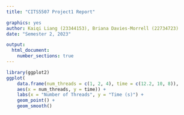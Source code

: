 ```yaml
---
title: "CITS5507 Project1 Report"

graphics: yes
author: Kaiqi Liang (23344153), Briana Davies-Morrell (22734723)
date: "Semester 2, 2023"

output:
  html_document:
    number_sections: true
---
```

```r
library(ggplot2)
ggplot(
    data.frame(num_threads = c(1, 2, 4), time = c(12.2, 10, 8)),
    aes(x = num_threads, y = time)) +
    labs(x = "Number of Threads", y = "Time (s)") +
    geom_point() +
    geom_smooth()
```
